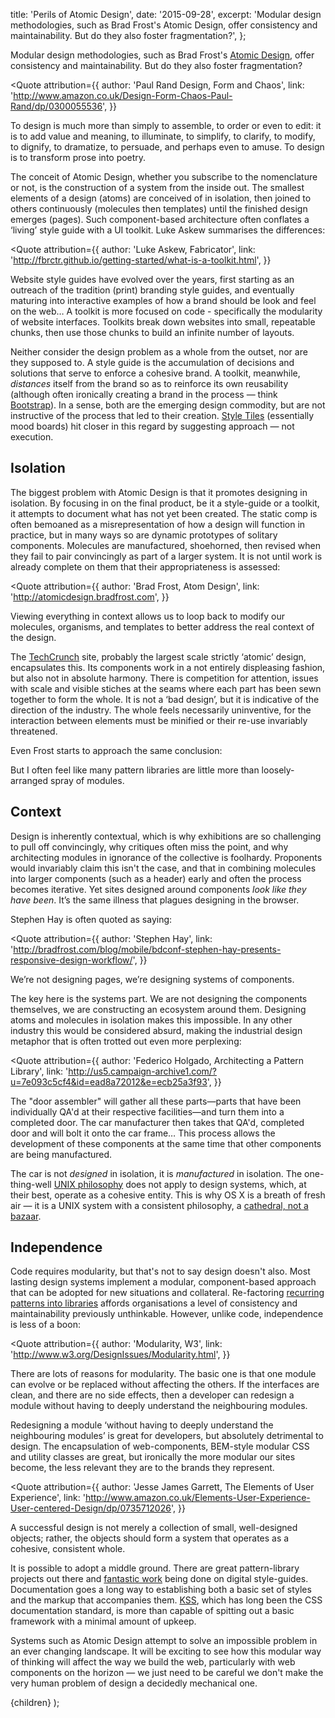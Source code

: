 
  title: 'Perils of Atomic Design',
  date: '2015-09-28',
  excerpt: 'Modular design methodologies, such as Brad Frost\'s Atomic Design, offer consistency and maintainability. But do they also foster fragmentation?',
};

Modular design methodologies, such as Brad Frost's [Atomic Design](http://atomicdesign.bradfrost.com), offer consistency and maintainability. But do they also foster fragmentation? 

<Quote
  attribution={{
    author: 'Paul Rand Design, Form and Chaos',
    link: 'http://www.amazon.co.uk/Design-Form-Chaos-Paul-Rand/dp/0300055536',
  }}
>

  To design is much more than simply to assemble, to order or even to edit: it
  is to add value and meaning, to illuminate, to simplify, to clarify, to
  modify, to dignify, to dramatize, to persuade, and perhaps even to amuse. To
  design is to transform prose into poetry.

</Quote>

The conceit of Atomic Design, whether you subscribe to the nomenclature or not, is the construction of a system from the inside out. The smallest elements of a design (atoms) are conceived of in isolation, then joined to others continuously (molecules then templates) until the finished design emerges (pages). Such component-based architecture often conflates a ‘living’ style guide with a UI toolkit. Luke Askew summarises the differences:

<Quote
  attribution={{
    author: 'Luke Askew, Fabricator',
    link: 'http://fbrctr.github.io/getting-started/what-is-a-toolkit.html',
  }}
>

  Website style guides have evolved over the years, first starting as an
  outreach of the tradition (print) branding style guides, and eventually
  maturing into interactive examples of how a brand should be look and feel on
  the web… A toolkit is more focused on code - specifically the modularity of
  website interfaces. Toolkits break down websites into small, repeatable
  chunks, then use those chunks to build an infinite number of layouts.

</Quote>

Neither consider the design problem as a whole from the outset, nor are they supposed to. A style guide is the accumulation of decisions and solutions that serve to enforce a cohesive brand. A toolkit, meanwhile, *distances* itself from the brand so as to reinforce its own reusability (although often ironically creating a brand in the process — think [Bootstrap](http://getbootstrap.com)). In a sense, both are the emerging design commodity, but are not instructive of the process that led to their creation. [Style Tiles](http://styletil.es) (essentially mood boards) hit closer in this regard by suggesting approach — not execution. 

## Isolation

The biggest problem with Atomic Design is that it promotes designing in isolation. By focusing in on the final product, be it a style-guide or a toolkit, it attempts to document what has not yet been created. The static comp is often bemoaned as a misrepresentation of how a design will function in practice, but in many ways so are dynamic prototypes of solitary components. Molecules are manufactured, shoehorned, then revised when they fail to pair convincingly as part of a larger system. It is not until work is already complete on them that their appropriateness is assessed:

<Quote
  attribution={{
    author: 'Brad Frost, Atom Design',
    link: 'http://atomicdesign.bradfrost.com',
  }}
>

  Viewing everything in context allows us to loop back to modify our molecules,
  organisms, and templates to better address the real context of the design.

</Quote>

The [TechCrunch](http://techcrunch.com) site, probably the largest scale strictly ‘atomic’ design, encapsulates this. Its components work in a not entirely displeasing fashion, but also not in absolute harmony. There is competition for attention, issues with scale and visible stiches at the seams where each part has been sewn together to form the whole. It is not a ‘bad design’, but it is indicative of the direction of the industry. The whole feels necessarily uninventive, for the interaction between elements must be minified or their re-use invariably threatened.

Even Frost starts to approach the same conclusion:

<Quote>

  But I often feel like many pattern libraries are little more than
  loosely-arranged spray of modules.

</Quote>

## Context

Design is inherently contextual, which is why exhibitions are so challenging to pull off convincingly, why critiques often miss the point, and why architecting modules in ignorance of the collective is foolhardy. Proponents would invariably claim this isn't the case, and that in combining molecules into larger components (such as a header) early and often the process becomes iterative. Yet sites designed around components *look like they have been*. It’s the same illness that plagues designing in the browser.

Stephen Hay is often quoted as saying:

<Quote
  attribution={{
    author: 'Stephen Hay',
    link: 'http://bradfrost.com/blog/mobile/bdconf-stephen-hay-presents-responsive-design-workflow/',
  }}
>
  We’re not designing pages, we’re designing systems of components.
</Quote>

The key here is the systems part. We are not designing the components themselves, we are constructing an ecosystem around them. Designing atoms and molecules in isolation makes this impossible. In any other industry this would be considered absurd, making the industrial design metaphor that is often trotted out even more perplexing:

<Quote
  attribution={{
    author: 'Federico Holgado, Architecting a Pattern Library',
    link: 'http://us5.campaign-archive1.com/?u=7e093c5cf4&id=ead8a72012&e=ecb25a3f93',
  }}
>

  The "door assembler" will gather all these parts—parts that have been
  individually QA'd at their respective facilities—and turn them into a
  completed door. The car manufacturer then takes that QA'd, completed door and
  will bolt it onto the car frame… This process allows the development of these
  components at the same time that other components are being manufactured.

</Quote>

The car is not *designed* in isolation, it is *manufactured* in isolation. The one-thing-well [UNIX philosophy](https://en.wikipedia.org/wiki/Unix_philosophy) does not apply to design systems, which, at their best, operate as a cohesive entity. This is why OS X is a breath of fresh air — it is a UNIX system with a consistent philosophy, a [cathedral, not a bazaar](http://firstmonday.org/ojs/index.php/fm/article/view/1472/1387).

## Independence

Code requires modularity, but that's not to say design doesn't also. Most lasting design systems implement a modular, component-based approach that can be adopted for new situations and collateral. Re-factoring [recurring patterns into libraries](http://amen.tools.bbc.co.uk) affords organisations a level of consistency and maintainability previously unthinkable. However, unlike code, independence is less of a boon:

<Quote
  attribution={{
    author: 'Modularity, W3',
    link: 'http://www.w3.org/DesignIssues/Modularity.html',
  }}
>

  There are lots of reasons for modularity. The basic one is that one module can
  evolve or be replaced without affecting the others. If the interfaces are
  clean, and there are no side effects, then a developer can redesign a module
  without having to deeply understand the neighbouring modules.

</Quote>

Redesigning a module ‘without having to deeply understand the neighbouring modules’ is great for developers, but absolutely detrimental to design. The encapsulation of web-components, BEM-style modular CSS and utility classes are great, but ironically the more modular our sites become, the less relevant they are to the brands they represent.

<Quote
  attribution={{
    author: 'Jesse James Garrett, The Elements of User Experience',
    link: 'http://www.amazon.co.uk/Elements-User-Experience-User-centered-Design/dp/0735712026',
  }}
>

A successful design is not merely a collection of small, well-designed objects;
rather, the objects should form a system that operates as a cohesive, consistent
whole.

</Quote>

It is possible to adopt a middle ground. There are great pattern-library projects out there and [fantastic work](http://styleguides.io/) being done on digital style-guides. Documentation goes a long way to establishing both a basic set of styles and the markup that accompanies them. [KSS](http://warpspire.com/kss/), which has long been the CSS documentation standard, is more than capable of spitting out a basic framework with a minimal amount of upkeep. 

Systems such as Atomic Design attempt to solve an impossible problem in an ever changing landscape. It will be exciting to see how this modular way of thinking will affect the way we build the web, particularly with web components on the horizon — we just need to be careful we don't make the very human problem of design a decidedly mechanical one.

  <WritingSingle meta={meta}>{children}</WritingSingle>
);